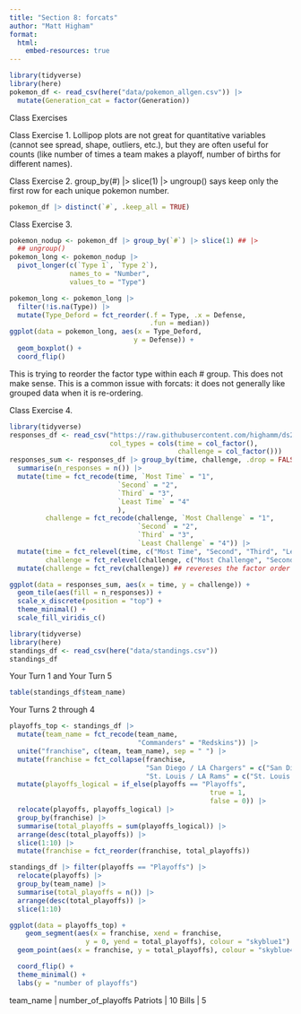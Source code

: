 ```yaml
---
title: "Section 8: forcats"
author: "Matt Higham"
format: 
  html:
    embed-resources: true
---
```



```r
library(tidyverse)
library(here)
pokemon_df <- read_csv(here("data/pokemon_allgen.csv")) |>
  mutate(Generation_cat = factor(Generation))
```

Class Exercises

Class Exercise 1. Lollipop plots are not great for quantitative variables (cannot see spread, shape, outliers, etc.), but they are often useful for counts (like number of times a team makes a playoff, number of births for different names).

Class Exercise 2. group_by(#) |> slice(1) |> ungroup() says keep only the first row for each unique pokemon number.

```r
pokemon_df |> distinct(`#`, .keep_all = TRUE)
```

Class Exercise 3.

```r
pokemon_nodup <- pokemon_df |> group_by(`#`) |> slice(1) ## |>
  ## ungroup()
pokemon_long <- pokemon_nodup |>
  pivot_longer(c(`Type 1`, `Type 2`),
               names_to = "Number",
               values_to = "Type")

pokemon_long <- pokemon_long |>
  filter(!is.na(Type)) |>
  mutate(Type_Deford = fct_reorder(.f = Type, .x = Defense,
                                   .fun = median))
ggplot(data = pokemon_long, aes(x = Type_Deford,
                               y = Defense)) +
  geom_boxplot() + 
  coord_flip()
```

This is trying to reorder the factor type within each # group. This does not make sense. This is a common issue with forcats: it does not generally like grouped data when it is re-ordering.

Class Exercise 4.

```r
library(tidyverse)
responses_df <- read_csv("https://raw.githubusercontent.com/highamm/ds234_quarto/main/data_online/heatmap.csv",
                         col_types = cols(time = col_factor(),
                                          challenge = col_factor()))
responses_sum <- responses_df |> group_by(time, challenge, .drop = FALSE) |>
  summarise(n_responses = n()) |>
  mutate(time = fct_recode(time, `Most Time` = "1",
                           `Second` = "2",
                           `Third` = "3",
                           `Least Time` = "4"
                           ),
         challenge = fct_recode(challenge, `Most Challenge` = "1",
                                `Second` = "2",
                                `Third` = "3",
                                `Least Challenge` = "4")) |>
  mutate(time = fct_relevel(time, c("Most Time", "Second", "Third", "Least Time")),
         challenge = fct_relevel(challenge, c("Most Challenge", "Second", "Third", "Least Challenge"))) |>
  mutate(challenge = fct_rev(challenge)) ## revereses the factor order

ggplot(data = responses_sum, aes(x = time, y = challenge)) +
  geom_tile(aes(fill = n_responses)) +
  scale_x_discrete(position = "top") +
  theme_minimal() +
  scale_fill_viridis_c()

```

```r
library(tidyverse)
library(here)
standings_df <- read_csv(here("data/standings.csv"))
standings_df
```

Your Turn 1 and Your Turn 5

```r
table(standings_df$team_name)
```

Your Turns 2 through 4

```r
playoffs_top <- standings_df |> 
  mutate(team_name = fct_recode(team_name,
                                "Commanders" = "Redskins")) |>
  unite("franchise", c(team, team_name), sep = " ") |>
  mutate(franchise = fct_collapse(franchise,
                                  "San Diego / LA Chargers" = c("San Diego Chargers", "Los Angeles Chargers"),
                                  "St. Louis / LA Rams" = c("St. Louis Rams", "Los Angeles Rams"))) |>
  mutate(playoffs_logical = if_else(playoffs == "Playoffs",
                                                  true = 1,
                                                  false = 0)) |>
  relocate(playoffs, playoffs_logical) |>
  group_by(franchise) |>
  summarise(total_playoffs = sum(playoffs_logical)) |>
  arrange(desc(total_playoffs)) |>
  slice(1:10) |>
  mutate(franchise = fct_reorder(franchise, total_playoffs))

standings_df |> filter(playoffs == "Playoffs") |>
  relocate(playoffs) |>
  group_by(team_name) |>
  summarise(total_playoffs = n()) |>
  arrange(desc(total_playoffs)) |>
  slice(1:10)

ggplot(data = playoffs_top) +
    geom_segment(aes(x = franchise, xend = franchise,
                   y = 0, yend = total_playoffs), colour = "skyblue1") +
  geom_point(aes(x = franchise, y = total_playoffs), colour = "skyblue4") +

  coord_flip() +
  theme_minimal() +
  labs(y = "number of playoffs")
```

team_name | number_of_playoffs
Patriots | 10
Bills | 5

